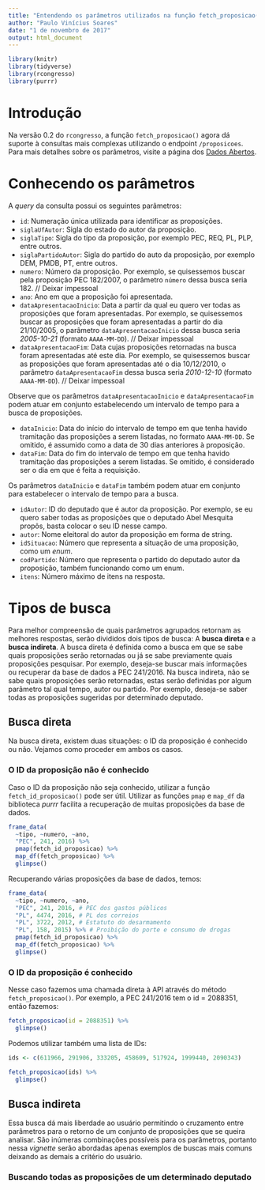 ```yaml
---
title: "Entendendo os parâmetros utilizados na função fetch_proposicao()"
author: "Paulo Vinícius Soares"
date: "1 de novembro de 2017"
output: html_document
---
```


```r
library(knitr)
library(tidyverse)
library(rcongresso)
library(purrr)
```

# Introdução

Na versão 0.2 do `rcongresso`, a função `fetch_proposicao()` agora dá suporte à consultas mais complexas utilizando o endpoint `/proposicoes`. Para mais detalhes sobre os parâmetros, visite a página dos [Dados Abertos](https://dadosabertos.camara.leg.br/swagger/api.html).

# Conhecendo os parâmetros

A _query_ da consulta possui os seguintes parâmetros:

- `id`: Numeração única utilizada para identificar as proposições.
- `siglaUfAutor`: Sigla do estado do autor da proposição.
- `siglaTipo`: Sigla do tipo da proposição, por exemplo PEC, REQ, PL, PLP, entre outros.
- `siglaPartidoAutor`: Sigla do partido do auto da proposição, por exemplo DEM, PMDB, PT, entre outros.
- `numero`: Número da proposição. Por exemplo, se quisessemos buscar pela proposição PEC 182/2007, o parâmetro `número` dessa busca seria 182. // Deixar impessoal
- `ano`: Ano em que a proposição foi apresentada.
- `dataApresentacaoInicio`: Data a partir da qual eu quero ver todas as proposições que foram apresentadas. Por exemplo, se quisessemos buscar as proposições que foram apresentadas a partir do dia 21/10/2005, o parâmetro `dataApresentacaoInicio` dessa busca seria _2005-10-21_ (formato `AAAA-MM-DD`). // Deixar impessoal
- `dataApresentacaoFim`: Data cujas proposições retornadas na busca foram apresentadas até este dia. Por exemplo, se quisessemos buscar as proposições que foram apresentadas até o dia 10/12/2010, o parâmetro `dataApresentacaoFim` dessa busca seria _2010-12-10_ (formato `AAAA-MM-DD`). // Deixar impessoal

Observe que os parâmetros `dataApresentacaoInicio` e `dataApresentacaoFim` podem atuar em conjunto estabelecendo um intervalo de tempo para a busca de proposições.

- `dataInicio`: Data do início do intervalo de tempo em que tenha havido tramitação das proposições a serem listadas, no formato `AAAA-MM-DD`. Se omitido, é assumido como a data de 30 dias anteriores à proposição.
- `dataFim`: Data do fim do intervalo de tempo em que tenha havido tramitação das proposições a serem listadas. Se omitido, é considerado ser o dia em que é feita a requisição.

Os parâmetros `dataInicio` e `dataFim` também podem atuar em conjunto para estabelecer o intervalo de tempo para a busca.

- `idAutor`: ID do deputado que é autor da proposição. Por exemplo, se eu quero saber todas as proposições que o deputado Abel Mesquita propôs, basta colocar o seu ID nesse campo.
- `autor`: Nome eleitoral do autor da proposição em forma de string.
- `idSituacao`: Número que representa a situação de uma proposição, como um _enum_.
- `codPartido`: Número que representa o partido do deputado autor da proposição, também funcionando como um enum.
- `itens`: Número máximo de itens na resposta.

# Tipos de busca

Para melhor compreensão de quais parâmetros agrupados retornam as melhores respostas, serão divididos dois tipos de busca: A **busca direta** e a **busca indireta**. A busca direta é definida como a busca em que se sabe quais proposições serão retornadas ou já se sabe previamente quais proposições pesquisar. Por exemplo, deseja-se buscar mais informações ou recuperar da base de dados a PEC 241/2016. Na busca indireta, não se sabe quais proposições serão retornadas, estas serão definidas por algum parâmetro tal qual tempo, autor ou partido. Por exemplo, deseja-se saber todas as proposições sugeridas por determinado deputado.

## Busca direta 

Na busca direta, existem duas situações: o ID da proposição é conhecido ou não. Vejamos como proceder em ambos os casos.

### O ID da proposição não é conhecido

Caso o ID da proposição não seja conhecido, utilizar a função `fetch_id_proposicao()` pode ser útil. Utilizar as funções `pmap` e `map_df` da biblioteca _purrr_ facilita a recuperação de muitas proposições da base de dados.

```r
frame_data(
  ~tipo, ~numero, ~ano,
  "PEC", 241, 2016) %>%
  pmap(fetch_id_proposicao) %>%
  map_df(fetch_proposicao) %>%
  glimpse()
```

Recuperando várias proposições da base de dados, temos:
```r
frame_data(
  ~tipo, ~numero, ~ano,
  "PEC", 241, 2016, # PEC dos gastos públicos
  "PL", 4474, 2016, # PL dos correios
  "PL", 3722, 2012, # Estatuto do desarmamento
  "PL", 158, 2015) %>% # Proibição do porte e consumo de drogas
  pmap(fetch_id_proposicao) %>%
  map_df(fetch_proposicao) %>%
  glimpse()
```

### O ID da proposição é conhecido

Nesse caso fazemos uma chamada direta à API através do método `fetch_proposicao()`. Por exemplo, a PEC 241/2016 tem o id = 2088351, então fazemos:

```r
fetch_proposicao(id = 2088351) %>%
  glimpse()
```

Podemos utilizar também uma lista de IDs:
```r
ids <- c(611966, 291906, 333205, 458609, 517924, 1999440, 2090343)

fetch_proposicao(ids) %>%
  glimpse()
```

## Busca indireta

Essa busca dá mais liberdade ao usuário permitindo o cruzamento entre parâmetros para o retorno de um conjunto de proposições que se queira analisar. São inúmeras combinações possíveis para os parâmetros, portanto nessa _vignette_ serão abordadas apenas exemplos de buscas mais comuns deixando as demais a critério do usuário.

### Buscando todas as proposições de um determinado deputado



```r

```

